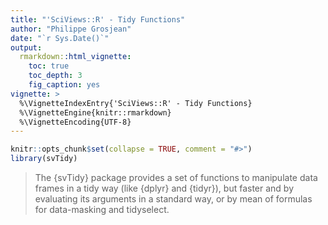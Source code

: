 ```yaml
---
title: "'SciViews::R' - Tidy Functions"
author: "Philippe Grosjean"
date: "`r Sys.Date()`"
output:
  rmarkdown::html_vignette:
    toc: true
    toc_depth: 3
    fig_caption: yes
vignette: >
  %\VignetteIndexEntry{'SciViews::R' - Tidy Functions}
  %\VignetteEngine{knitr::rmarkdown}
  %\VignetteEncoding{UTF-8}
---
```


```r
knitr::opts_chunk$set(collapse = TRUE, comment = "#>")
library(svTidy)
```

> The {svTidy} package provides a set of functions to manipulate data frames in a tidy way (like {dplyr} and {tidyr}), but faster and by evaluating its arguments in a standard way, or by mean of formulas for data-masking and tidyselect.
